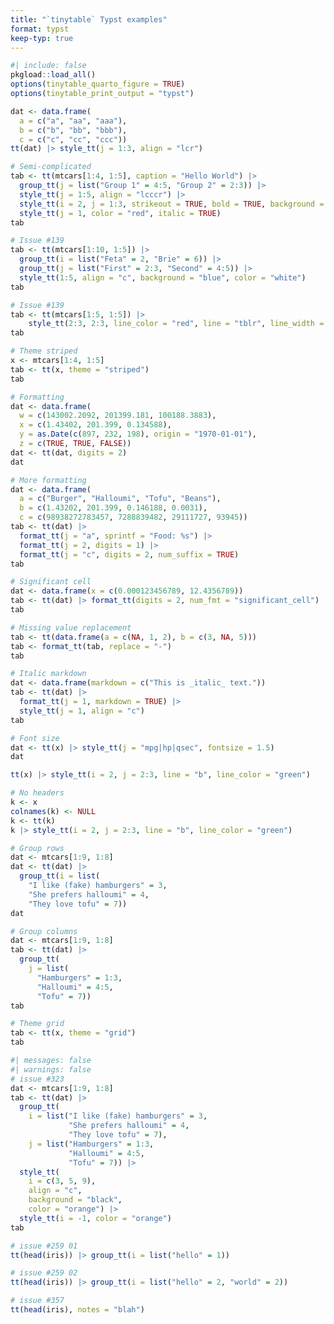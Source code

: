 ```yaml
---
title: "`tinytable` Typst examples"
format: typst
keep-typ: true
---
```


```r
#| include: false
pkgload::load_all()
options(tinytable_quarto_figure = TRUE)
options(tinytable_print_output = "typst")
```

```r
dat <- data.frame(
  a = c("a", "aa", "aaa"),
  b = c("b", "bb", "bbb"),
  c = c("c", "cc", "ccc"))
tt(dat) |> style_tt(j = 1:3, align = "lcr")
```

```r
# Semi-complicated
tab <- tt(mtcars[1:4, 1:5], caption = "Hello World") |>
  group_tt(j = list("Group 1" = 4:5, "Group 2" = 2:3)) |>
  style_tt(j = 1:5, align = "lcccr") |>
  style_tt(i = 2, j = 1:3, strikeout = TRUE, bold = TRUE, background = "black", color = "white") |>
  style_tt(j = 1, color = "red", italic = TRUE)
tab
```

```r
# Issue #139
tab <- tt(mtcars[1:10, 1:5]) |>
  group_tt(i = list("Feta" = 2, "Brie" = 6)) |>
  group_tt(j = list("First" = 2:3, "Second" = 4:5)) |>
  style_tt(1:5, align = "c", background = "blue", color = "white")
tab
```

```r
# Issue #139
tab <- tt(mtcars[1:5, 1:5]) |>
    style_tt(2:3, 2:3, line_color = "red", line = "tblr", line_width = .05)
tab
```

```r
# Theme striped
x <- mtcars[1:4, 1:5]
tab <- tt(x, theme = "striped")
tab
```

```r
# Formatting
dat <- data.frame(
  w = c(143002.2092, 201399.181, 100188.3883),
  x = c(1.43402, 201.399, 0.134588),
  y = as.Date(c(897, 232, 198), origin = "1970-01-01"),
  z = c(TRUE, TRUE, FALSE))
dat <- tt(dat, digits = 2)
dat
```

```r
# More formatting
dat <- data.frame(
  a = c("Burger", "Halloumi", "Tofu", "Beans"),
  b = c(1.43202, 201.399, 0.146188, 0.0031),
  c = c(98938272783457, 7288839482, 29111727, 93945))
tab <- tt(dat) |>
  format_tt(j = "a", sprintf = "Food: %s") |>
  format_tt(j = 2, digits = 1) |>
  format_tt(j = "c", digits = 2, num_suffix = TRUE)
tab
```

```r
# Significant cell
dat <- data.frame(x = c(0.000123456789, 12.4356789))
tab <- tt(dat) |> format_tt(digits = 2, num_fmt = "significant_cell")
tab
```

```r
# Missing value replacement
tab <- tt(data.frame(a = c(NA, 1, 2), b = c(3, NA, 5)))
tab <- format_tt(tab, replace = "-")
tab
```

```r
# Italic markdown
dat <- data.frame(markdown = c("This is _italic_ text."))
tab <- tt(dat) |>
  format_tt(j = 1, markdown = TRUE) |>
  style_tt(j = 1, align = "c")
tab
```

```r
# Font size
dat <- tt(x) |> style_tt(j = "mpg|hp|qsec", fontsize = 1.5)
dat
```

```r
tt(x) |> style_tt(i = 2, j = 2:3, line = "b", line_color = "green")
```

```r
# No headers
k <- x
colnames(k) <- NULL
k <- tt(k)
k |> style_tt(i = 2, j = 2:3, line = "b", line_color = "green")
```

```r
# Group rows
dat <- mtcars[1:9, 1:8]
dat <- tt(dat) |>
  group_tt(i = list(
    "I like (fake) hamburgers" = 3,
    "She prefers halloumi" = 4,
    "They love tofu" = 7))
dat
```


```r
# Group columns
dat <- mtcars[1:9, 1:8]
tab <- tt(dat) |>
  group_tt(
    j = list(
      "Hamburgers" = 1:3,
      "Halloumi" = 4:5,
      "Tofu" = 7))
tab
```


```r
# Theme grid
tab <- tt(x, theme = "grid")
tab
```


```r
#| messages: false
#| warnings: false
# issue #323
dat <- mtcars[1:9, 1:8]
tab <- tt(dat) |> 
  group_tt(
    i = list("I like (fake) hamburgers" = 3,
             "She prefers halloumi" = 4,
             "They love tofu" = 7),
    j = list("Hamburgers" = 1:3,
             "Halloumi" = 4:5,
             "Tofu" = 7)) |>
  style_tt(
    i = c(3, 5, 9),
    align = "c",
    background = "black",
    color = "orange") |>
  style_tt(i = -1, color = "orange")
tab
```

```r
# issue #259 01
tt(head(iris)) |> group_tt(i = list("hello" = 1))
```

```r
# issue #259 02
tt(head(iris)) |> group_tt(i = list("hello" = 2, "world" = 2))
```


```r
# issue #357
tt(head(iris), notes = "blah")
```

